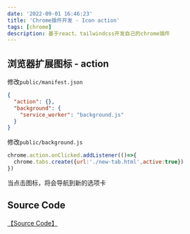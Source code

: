 ```yaml
---
date: '2022-09-01 16:46:23'
title: 'Chrome插件开发 - Icon action'
tags: [chrome]
description: 基于react、tailwindcss开发自己的chrome插件
---
```


## 浏览器扩展图标 - action

修改`public/manifest.json`

```json
{
  "action": {},
  "background": {
    "service_worker": "background.js"
  }
}
```

修改`public/background.js`

```js
chrome.action.onClicked.addListener(()=>{
  chrome.tabs.create({url:'./new-tab.html',active:true})
})
```

当点击图标，将会导航到新的选项卡

## Source Code

[【Source Code】](https://github.com/rebelchris/new-tab-extension/tree/action)
